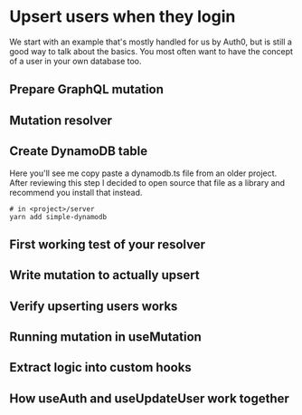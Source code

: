 


# Upsert users when they login

We start with an example that's mostly handled for us by Auth0, but is still a good way to talk about the basics. You most often want to have the concept of a user in your own database too.

## Prepare GraphQL mutation

<Vimeo id="392217039" />

## Mutation resolver

<Vimeo id="392217547" />
<Vimeo id="392217658" />

## Create DynamoDB table

Here you'll see me copy paste a dynamodb.ts file from an older project. After reviewing this step I decided to open source that file as a library and recommend you install that instead.

```shell
# in <project>/server
yarn add simple-dynamodb
```

<Vimeo id="392218095" />

## First working test of your resolver

<Vimeo id="392218388" />

## Write mutation to actually upsert

<Vimeo id="392219155" />

## Verify upserting users works

<Vimeo id="392219401" />

## Running mutation in useMutation

<Vimeo id="392220152" />

## Extract logic into custom hooks

<Vimeo id="392244001" />

## How useAuth and useUpdateUser work together

<Vimeo id="392479442" />
